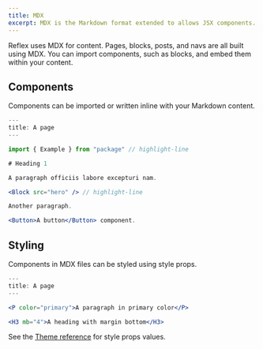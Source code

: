 ```yaml
---
title: MDX
excerpt: MDX is the Markdown format extended to allows JSX components.
---
```


Reflex uses MDX for content. Pages, blocks, posts, and navs are all built using MDX. You can import components, such as blocks, and embed them within your content.

## Components

Components can be imported or written inline with your Markdown content.

```jsx
---
title: A page
---

import { Example } from "package" // highlight-line

# Heading 1

A paragraph officiis labore excepturi nam.

<Block src="hero" /> // highlight-line

Another paragraph.

<Button>A button</Button> component.
```

## Styling

Components in MDX files can be styled using style props.

```jsx
---
title: A page
---

<P color="primary">A paragraph in primary color</P>

<H3 mb="4">A heading with margin bottom</H3>
```

See the [Theme reference](/theme) for style props values.
